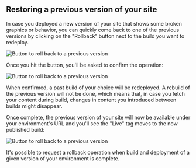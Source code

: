 
## Restoring a previous version of your site

In case you deployed a new version of your site that shows some broken graphics or behavior, you can quickly come back to one of the previous versions by clicking on the "Rollback" button next to the build you want to redeploy.

![Button to roll back to a previous version](./assets/img/restore-version/rollback-button.png)

Once you hit the button, you'll be asked to confirm the operation:

![Button to roll back to a previous version](./assets/img/restore-version/rollback-message.png)

When confirmed, a past build of your choice will be redeployed. A rebuild of the previous version will not be done, which means that, in case you fetch your content during build, changes in content you introduced between builds might disappear. 

Once complete, the previous version of your site will now be available under your environment's URL and you'll see the "Live" tag moves to the now published build:

![Button to roll back to a previous version](./assets/img/restore-version/live-tag.png)

It's possible to request a rollback operation when build and deployment of a given version of your environment is complete.
